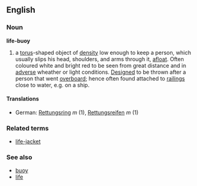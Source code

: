 ==English==
===Noun===
'''life-buoy'''
#a [[torus]]-shaped object of [[density]] low enough to keep a person, which usually slips his head, shoulders, and arms through it, [[afloat]]. Often coloured white and bright red to be seen from great distance and in [[adverse]] wheather or light conditions. [[Design]]ed to be thrown after a person that went [[overboard]]; hence often found attached to [[railing]]s close to water, e.g. on a ship.
====Translations====
*German: [[Rettungsring]] ''m'' (1), [[Rettungsreifen]] ''m'' (1)

===Related terms===
*[[life-jacket]]
===See also===
*[[buoy]]
*[[life]]